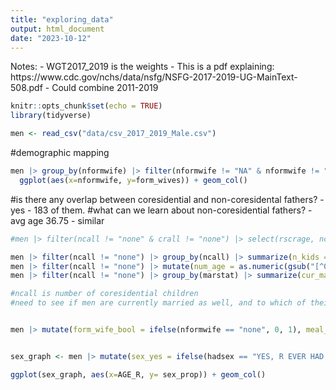 ```yaml
---
title: "exploring_data"
output: html_document
date: "2023-10-12"
---
```


Notes:
- WGT2017_2019 is the weights
- This is a pdf explaining: https://www.cdc.gov/nchs/data/nsfg/NSFG-2017-2019-UG-MainText-508.pdf
- Could combine 2011-2019


```r
knitr::opts_chunk$set(echo = TRUE)
library(tidyverse)
```

```r

men <- read_csv("data/csv_2017_2019_Male.csv")

```
#demographic mapping
```r
men |> group_by(nformwife) |> filter(nformwife != "NA" & nformwife != "none") |> summarize(form_wives = n()) |>
  ggplot(aes(x=nformwife, y=form_wives)) + geom_col()

```

#is there any overlap between coresidential and non-coresidental fathers? - yes - 183 of them.
#what can we learn about non-coresidential fathers? - avg age 36.75 - similar 

```r
#men |> filter(ncall != "none" & crall != "none") |> select(rscrage, ncall, crall)

men |> filter(ncall != "none") |> group_by(ncall) |> summarize(n_kids = n())
men |> filter(ncall != "none") |> mutate(num_age = as.numeric(gsub("[^0-9]", "", AGE_A))) |> summarize(avg_age = mean(num_age, na.rm = TRUE))
men |> filter(ncall != "none") |> group_by(marstat) |> summarize(cur_mar = n()) |> ggplot(aes(y=marstat, x=cur_mar)) + geom_col()


```



```r
#ncall is number of coresidential children
#need to see if men are currently married as well, and to which of their wives the kids belong


men |> mutate(form_wife_bool = ifelse(nformwife == "none", 0, 1), meal_scale = case_when(NRMEAL04 == "Not at all" ~ 1, NRMEAL04 == "Less than once a week" ~ 2, NRMEAL04 == "About once a week" ~ 3, NRMEAL04 == "Several times a week " ~ 4,NRMEAL04 == "Every day (at least once a day)" ~ 5)) |> group_by(form_wife_bool) |> summarize(mean_meal = mean(meal_scale, na.rm = TRUE))



```


```r

sex_graph <- men |> mutate(sex_yes = ifelse(hadsex == "YES, R EVER HAD INTERCOURSE", 1, 0))|>group_by(AGE_R) |>  summarize(sex_prop = mean(sex_yes, na.rm = TRUE))

ggplot(sex_graph, aes(x=AGE_R, y= sex_prop)) + geom_col()

```

